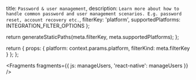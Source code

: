   title: `Password & user management`,
  description: `Learn more about how to handle common password and user management scenarios. E.g. password reset, account recovery etc.`,
  filterKey: 'platform',
  supportedPlatforms: INTEGRATION_FILTER_OPTIONS
};



  return generateStaticPaths(meta.filterKey, meta.supportedPlatforms);
};

  return {
    props: {
      platform: context.params.platform,
      filterKind: meta.filterKey
    }
  };
};


<Fragments
  fragments={{
    js: manageUsers,
    'react-native': manageUsers
  }}
/>
